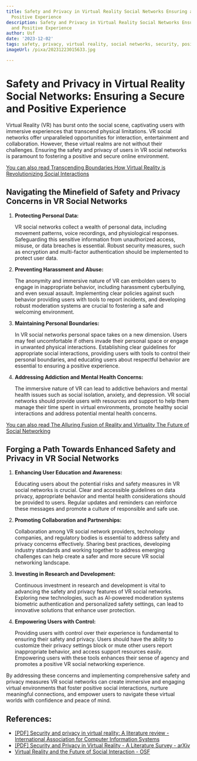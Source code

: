 ```yaml
---
title: Safety and Privacy in Virtual Reality Social Networks Ensuring a Secure and
  Positive Experience
description: Safety and Privacy in Virtual Reality Social Networks Ensuring a Secure
  and Positive Experience
author: Usf
date: '2023-12-02'
tags: safety, privacy, virtual reality, social networks, security, positive experience
imageUrl: /pixa/20231223015633.jpg

---
```

# Safety  and Privacy in  Virtual Reality Social Networks: Ensuring a  Secure and Positive Experience

Virtual Reality (VR) has burst onto the social scene, captivating users with immersive experiences that transcend physical limitations. VR social networks offer unparalleled opportunities for interaction, entertainment and collaboration. However,  these virtual realms are not without their challenges. Ensuring the safety and privacy of  users in VR social networks is paramount to fostering a positive and secure online environment.

[You can also read Transcending Boundaries How Virtual  Reality is  Revolutionizing Social Interactions](Transcending%20Boundaries%20How%20Virtual%20Reality%20is%20Revolutionizing%20Social%20Interactions)


## Navigating the Minefield of  Safety and Privacy Concerns in VR Social  Networks

1. **Protecting Personal Data:**

    VR social networks collect a wealth  of personal data, including movement patterns, voice recordings, and physiological responses. Safeguarding this  sensitive information  from unauthorized access, misuse, or data breaches is essential. Robust  security measures, such  as encryption and multi-factor authentication should be  implemented  to protect user data.

2. **Preventing  Harassment and Abuse:**

   The anonymity and immersive  nature of VR can embolden users to engage in inappropriate behavior, including harassment  cyberbullying, and even sexual assault. Implementing clear policies against  such behavior  providing users with tools to report incidents, and developing robust moderation systems are crucial to fostering a safe and welcoming environment.

3. **Maintaining Personal  Boundaries:**

   In VR  social networks personal space takes on a new dimension. Users may feel uncomfortable if others invade their personal  space or engage in unwanted physical  interactions. Establishing clear guidelines for appropriate social interactions, providing users with tools to control their personal boundaries, and educating users about respectful behavior are essential to ensuring a positive  experience.

4. **Addressing Addiction and Mental  Health Concerns:**

   The immersive nature of VR can lead to addictive behaviors and mental health issues such as social  isolation, anxiety, and depression. VR social networks  should provide users with resources and support to help them manage their time spent in virtual environments, promote healthy social interactions and address potential mental health concerns.

[You can  also read The Alluring Fusion of Reality and  Virtuality The Future of Social Networking](The%20Alluring%20Fusion%20of%20Reality%20and%20Virtuality%20The%20Future%20of%20Social%20Networking)


## Forging a Path Towards Enhanced Safety and Privacy in VR Social Networks

1. **Enhancing  User Education and Awareness:**

   Educating users about the potential risks and safety  measures in VR social networks is crucial. Clear and accessible guidelines on  data  privacy, appropriate behavior and mental health  considerations should be provided to users.  Regular updates and reminders can reinforce  these messages and promote a culture of responsible and safe use.

2. **Promoting Collaboration and  Partnerships:**

   Collaboration  among VR social network providers, technology companies, and regulatory bodies is  essential to address safety and privacy concerns effectively. Sharing best practices, developing industry standards and working together to address emerging challenges can help create a safer  and more secure VR social  networking landscape.

3. **Investing in Research  and Development:**

   Continuous investment in research and development is vital to advancing the safety and privacy  features of VR social networks. Exploring new  technologies, such as AI-powered moderation  systems biometric authentication and personalized safety settings,  can lead to innovative solutions that enhance user protection.

4. **Empowering Users with Control:**

   Providing  users with control over their experience is fundamental to ensuring their safety and privacy. Users  should have  the ability to customize their privacy settings  block or mute other users report  inappropriate behavior, and access support resources easily. Empowering users with these tools enhances their sense of agency  and promotes a positive VR social networking experience.

By addressing these concerns  and implementing comprehensive safety and privacy measures VR social networks can create  immersive and engaging virtual environments that foster positive social  interactions,  nurture meaningful connections, and empower  users to navigate these virtual worlds with confidence  and peace of mind.

## References:
- [[PDF] Security and privacy in virtual reality: A literature review - International Association for Computer Information Systems](https://iacis.org/iis/2022/2_iis_2022_185-192.pdf)
- [[PDF] Security and Privacy in Virtual Reality - A Literature Survey - arXiv](https://arxiv.org/pdf/2205.00208)
- [Virtual Reality and the Future of Social Interaction - OSF](https://osf.io/r8ahs/)
